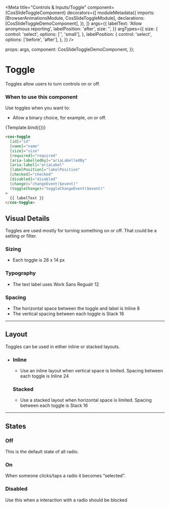 


<Meta
  title="Controls &amp; Inputs/Toggle"
  component={CosSlideToggleComponent}
  decorators={[
    moduleMetadata({
      imports: [BrowserAnimationsModule, CosSlideToggleModule],
      declarations: [CosSlideToggleDemoComponent],
    }),
  ]}
  args={{
    labelText: 'Allow anonymous reporting',
    labelPosition: 'after',
    size: '',
  }}
  argTypes={{
    size: {
      control: 'select',
      options: ['', 'small'],
    },
    labelPosition: {
      control: 'select',
      options: ['before', 'after'],
    },
  }}
/>

  props: args,
  component: CosSlideToggleDemoComponent,
});

# Toggle

Toggles allow users to turn controls on or off.

### When to use this component

Use toggles when you want to:

- Allow a binary choice, for example, on or off.

<Canvas>
  <Story name="Primary">{Template.bind({})}</Story>
</Canvas>

```html
<cos-toggle
  [id]="id"
  [name]="name"
  [size]="size"
  [required]="required"
  [aria-labelledby]="ariaLabelledBy"
  [aria-label]="ariaLabel"
  [labelPosition]="labelPosition"
  [checked]="checked"
  [disabled]="disabled"
  (change)="changeEvent($event)"
  (toggleChange)="toggleChangeEvent($event)"
>
  {{ labelText }}
</cos-toggle>
```

<ArgsTable of={CosSlideToggleComponent} />

## Visual Details

Toggles are used mostly for turning something on or off. That could be a setting or filter.

### Sizing

- Each toggle is 28 x 14 px

### Typography

- The text label uses Work Sans Regualr 12

### Spacing

- The horizontal space between the toggle and label is Inline 8
- The vertical spacing between each toggle is Stack 16

---

## Layout

Toggles can be used in either inline or stacked layouts.

- ### Inline

  - Use an inline layout when vertical space is limited. Spacing between each toggle is Inline 24

  ### Stacked

  - Use a stacked layout when horizontal space is limited. Spacing between each toggle is Stack 16

---

## States

### Off

This is the default state of all radio.

### On

When someone clicks/taps a radio it becomes “selected”.

### Disabled

Use this when a interaction with a radio should be blocked

